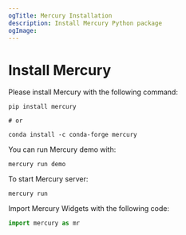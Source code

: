 ```yaml
---
ogTitle: Mercury Installation
description: Install Mercury Python package
ogImage:
---
```


# Install Mercury 

Please install Mercury with the following command:

```
pip install mercury

# or

conda install -c conda-forge mercury
```

You can run Mercury demo with: 

```
mercury run demo
``` 

To start Mercury server:

```
mercury run
```


Import Mercury Widgets with the following code:

```python
import mercury as mr
```
